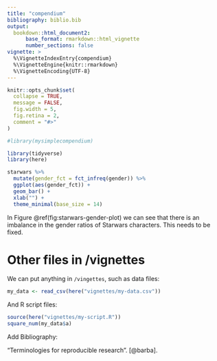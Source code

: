 ```yaml
---
title: "compendium"
bibliography: biblio.bib
output:
  bookdown::html_document2:
      base_format: rmarkdown::html_vignette
      number_sections: false
vignette: >
  %\VignetteIndexEntry{compendium}
  %\VignetteEngine{knitr::rmarkdown}
  %\VignetteEncoding{UTF-8}
---
```


```r
knitr::opts_chunk$set(
  collapse = TRUE,
  message = FALSE,
  fig.width = 5,
  fig.retina = 2,
  comment = "#>"
)
```

```r
#library(mysimplecompendium)
```


```r
library(tidyverse)
library(here)

starwars %>% 
  mutate(gender_fct = fct_infreq(gender)) %>% 
  ggplot(aes(gender_fct)) +
  geom_bar() +
  xlab("") +
  theme_minimal(base_size = 14)
```

In Figure \@ref(fig:starwars-gender-plot) we can see that there is an imbalance in the gender ratios of Starwars characters. This needs to be fixed. 

# Other files in /vignettes

We can put anything in `/vingettes`, such as data files:

```r
my_data <- read_csv(here("vignettes/my-data.csv"))
```

And R script files:

```r
source(here("vignettes/my-script.R"))
square_num(my_data$a)
```


Add Bibliography:


"Terminologies for reproducible research". [@barba].
